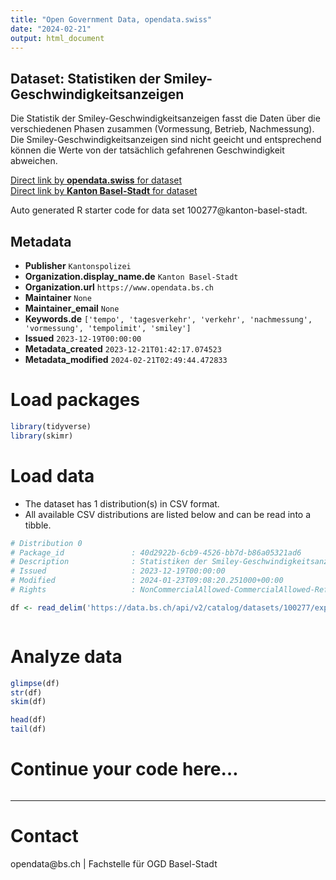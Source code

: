 ```yaml
---
title: "Open Government Data, opendata.swiss"
date: "2024-02-21"
output: html_document
---
```


## Dataset: Statistiken der Smiley-Geschwindigkeitsanzeigen

Die Statistik der Smiley-Geschwindigkeitsanzeigen fasst die Daten über die verschiedenen Phasen zusammen (Vormessung, Betrieb, Nachmessung). Die Smiley-Geschwindigkeitsanzeigen sind nicht geeicht und entsprechend können die Werte von der tatsächlich gefahrenen Geschwindigkeit abweichen.

[Direct link by **opendata.swiss** for dataset](https://opendata.swiss/de/dataset/statistiken-der-smiley-geschwindigkeitsanzeigen)<br>
[Direct link by **Kanton Basel-Stadt** for dataset](https://data.bs.ch/explore/dataset/100277/)

Auto generated R starter code for data set 100277@kanton-basel-stadt.

## Metadata

- **Publisher** `Kantonspolizei`
- **Organization.display_name.de** `Kanton Basel-Stadt`
- **Organization.url** `https://www.opendata.bs.ch`
- **Maintainer** `None`
- **Maintainer_email** `None`
- **Keywords.de** `['tempo', 'tagesverkehr', 'verkehr', 'nachmessung', 'vormessung', 'tempolimit', 'smiley']`
- **Issued** `2023-12-19T00:00:00`
- **Metadata_created** `2023-12-21T01:42:17.074523`
- **Metadata_modified** `2024-02-21T02:49:44.472833`


# Load packages

```r

library(tidyverse)
library(skimr)

```

# Load data

-   The dataset has 1 distribution(s) in CSV format.
-   All available CSV distributions are listed below and can be read into a tibble.

```r

# Distribution 0
# Package_id               : 40d2922b-6cb9-4526-bb7d-b86a05321ad6
# Description              : Statistiken der Smiley-Geschwindigkeitsanzeigen (csv)
# Issued                   : 2023-12-19T00:00:00
# Modified                 : 2024-01-23T09:08:20.251000+00:00
# Rights                   : NonCommercialAllowed-CommercialAllowed-ReferenceRequired

df <- read_delim('https://data.bs.ch/api/v2/catalog/datasets/100277/exports/csv')



```

# Analyze data

```r

glimpse(df)
str(df)
skim(df)

head(df)
tail(df)

```

# Continue your code here...

```r

```

------------------------------------------------------------------------

# Contact

opendata@bs.ch | Fachstelle für OGD Basel-Stadt
